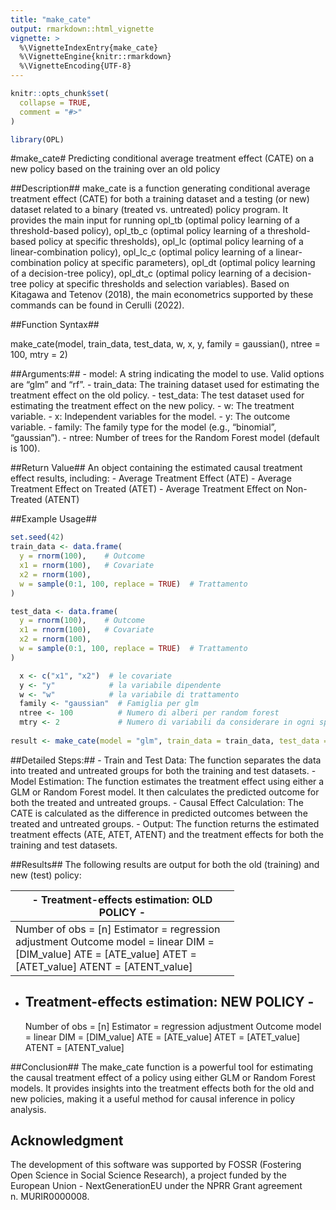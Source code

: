 ```yaml
---
title: "make_cate"
output: rmarkdown::html_vignette
vignette: >
  %\VignetteIndexEntry{make_cate}
  %\VignetteEngine{knitr::rmarkdown}
  %\VignetteEncoding{UTF-8}
---
```


```r
knitr::opts_chunk$set(
  collapse = TRUE,
  comment = "#>"
)
```

```r
library(OPL)
```

#make_cate#
Predicting conditional average treatment effect (CATE)
                    on a new policy based on the training over an old policy

##Description##
make_cate is a function generating conditional average treatment effect
    (CATE) for both a training dataset and a testing (or new) dataset
    related to a binary (treated vs. untreated) policy program. It provides
    the main input for running opl_tb (optimal policy learning of a
    threshold-based policy), opl_tb_c (optimal policy learning of a
    threshold-based policy at specific thresholds), opl_lc (optimal policy
    learning of a linear-combination policy), opl_lc_c (optimal policy
    learning of a linear-combination policy at specific parameters), opl_dt
    (optimal policy learning of a decision-tree policy), opl_dt_c (optimal
    policy learning of a decision-tree policy at specific thresholds and
    selection variables). Based on Kitagawa and Tetenov (2018), the main
    econometrics supported by these commands can be found in Cerulli (2022).

##Function Syntax##

make_cate(model, train_data, test_data, w, x, y, family = gaussian(), ntree = 100, mtry = 2)


##Arguments:##
- model: A string indicating the model to use. Valid options are "glm" and "rf".
- train_data: The training dataset used for estimating the treatment effect on the old policy.
- test_data: The test dataset used for estimating the treatment effect on the new policy.
- w: The treatment variable.
- x: Independent variables for the model.
- y: The outcome variable.
- family: The family type for the model (e.g., "binomial", "gaussian").
- ntree: Number of trees for the Random Forest model (default is 100).

##Return Value##
An object containing the estimated causal treatment effect results, including:
- Average Treatment Effect (ATE)
- Average Treatment Effect on Treated (ATET)
- Average Treatment Effect on Non-Treated (ATENT)

##Example Usage##
```r
set.seed(42)
train_data <- data.frame(
  y = rnorm(100),    # Outcome
  x1 = rnorm(100),   # Covariate
  x2 = rnorm(100),
  w = sample(0:1, 100, replace = TRUE)  # Trattamento
)

test_data <- data.frame(
  y = rnorm(100),    # Outcome
  x1 = rnorm(100),   # Covariate
  x2 = rnorm(100),
  w = sample(0:1, 100, replace = TRUE)  # Trattamento
)

  x <- c("x1", "x2")  # le covariate
  y <- "y"            # la variabile dipendente
  w <- "w"            # la variabile di trattamento
  family <- "gaussian"  # Famiglia per glm
  ntree <- 100          # Numero di alberi per random forest
  mtry <- 2             # Numero di variabili da considerare in ogni split
  
result <- make_cate(model = "glm", train_data = train_data, test_data = test_data, w = w, x = x, y = y)
```
##Detailed Steps:##
- Train and Test Data: The function separates the data into treated and untreated groups for both the training and test datasets.
- Model Estimation: The function estimates the treatment effect using either a GLM or Random Forest model. It then calculates the predicted outcome for both the treated and untreated groups.
- Causal Effect Calculation: The CATE is calculated as the difference in predicted outcomes between the treated and untreated groups.
- Output: The function returns the estimated treatment effects (ATE, ATET, ATENT) and the treatment effects for both the training and test datasets.

##Results##
The following results are output for both the old (training) and new (test) policy:

--------------------------------------------------
- Treatment-effects estimation: OLD POLICY       -
--------------------------------------------------
Number of obs = [n]
Estimator = regression adjustment
Outcome model = linear
DIM = [DIM_value]
ATE = [ATE_value]
ATET = [ATET_value]
ATENT = [ATENT_value]

--------------------------------------------------
- Treatment-effects estimation: NEW POLICY       -
--------------------------------------------------
Number of obs = [n]
Estimator = regression adjustment
Outcome model = linear
DIM = [DIM_value]
ATE = [ATE_value]
ATET = [ATET_value]
ATENT = [ATENT_value]

##Conclusion##
The make_cate function is a powerful tool for estimating the causal treatment effect of a policy using either GLM or Random Forest models. It provides insights into the treatment effects both for the old and new policies, making it a useful method for causal inference in policy analysis.

## Acknowledgment
The development of this software was supported by FOSSR (Fostering Open Science in Social Science Research), a project funded by the European Union - NextGenerationEU under the NPRR Grant agreement n. MURIR0000008.

